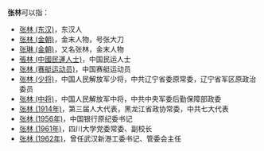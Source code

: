 '''张林'''可以指：
* [[张林_(东汉)|张林 (东汉)]]，东汉人
* [[张林_(金朝)|张林 (金朝)]]，金末人物，号张大刀
* [[张琳_(金朝)|张琳 (金朝)]]，又名张林，金末人物
* [[張林_(中國民運人士)|張林 (中國民運人士)]]，中国民运人士
* [[张林_(赛艇运动员)|张林 (赛艇运动员)]]，中国赛艇运动员
* [[张林_(少将)|张林 (少将)]]，中国人民解放军少将，中共辽宁省委原常委，辽宁省军区原政治委员
* [[张林_(中将)|张林 (中将)]]，中国人民解放军中将，中共中央军委后勤保障部政委
* [[张林_(1914年)|张林 (1914年)]]，第三届人大代表，黑龙江省政协常委，中共七大代表
* [[张林_(1956年)|张林 (1956年)]]，中国银行原纪委书记
* [[张林_(1961年)|张林 (1961年)]]，四川大学党委常委、副校长
* [[张林_(1962年)|张林 (1962年)]]，曾任武汉新港工委书记、管委会主任

{{disambig|L林|Cat=二字张姓人名消歧义}}